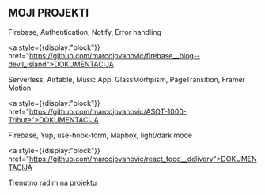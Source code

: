 ## MOJI PROJEKTI



<ProjectCard title="Devil_Island__Firebase--Blog" link="https://devil-island-firebase-blog.netlify.app/" bg="linear-gradient(to right, #000 0%, #434343 100%)">
Firebase, Authentication, Notify, Error handling

<a style={{display:"block"}} href="https://github.com/marcojovanovic/firebase__blog--devil_island">DOKUMENTACIJA</a>
</ProjectCard>

<ProjectCard title="A state of Trance 1000 (Moj Omaz)" link="https://asot-trance-1000-react.netlify.app" bg="linear-gradient(to right, #000 0%, #434343 100%)">
 Serverless, Airtable, Music App, GlassMorhpism, PageTransition, Framer Motion  
 
 <a style={{display:"block"}} href="https://github.com/marcojovanovic/ASOT-1000-Tribute">DOKUMENTACIJA</a>
</ProjectCard>

<ProjectCard title="Food Delivery" link="https://food-delivery-portfolio.netlify.app/" bg="linear-gradient(to right, #000 0%, #434343 100%)">
 Firebase, Yup, use-hook-form, Mapbox, light/dark mode  
 
 <a style={{display:"block"}} href="https://github.com/marcojovanovic/react_food__delivery">DOKUMENTACIJA</a>
</ProjectCard>


<ProjectCard title="Firebase Chat" link="#" bg="linear-gradient(to right, #000 0%, #434343 100%)">
 <p>Trenutno radim na projektu</p>


</ProjectCard>






